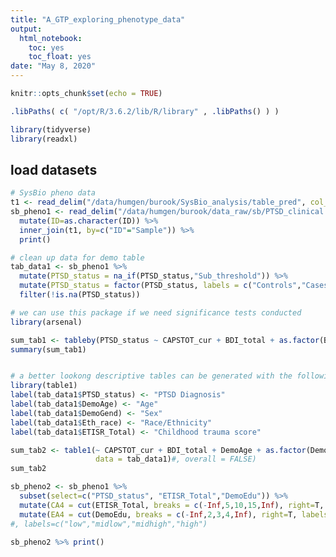 ```yaml
---
title: "A_GTP_exploring_phenotype_data"
output:
  html_notebook:
    toc: yes
    toc_float: yes
date: "May 8, 2020"
---
```


```r
knitr::opts_chunk$set(echo = TRUE)
```


```r
.libPaths( c( "/opt/R/3.6.2/lib/R/library" , .libPaths() ) )
```

```r
library(tidyverse)
library(readxl)
```


## load datasets

```r
# SysBio pheno data
t1 <- read_delim("/data/humgen/burook/SysBio_analysis/table_pred", col_names = TRUE, delim = " ")
sb_pheno1 <- read_delim("/data/humgen/burook/data_raw/sb/PTSD_clinical.txt", col_names = TRUE, delim = "\t") %>%
  mutate(ID=as.character(ID)) %>% 
  inner_join(t1, by=c("ID"="Sample")) %>% 
  print()
```


```r
# clean up data for demo table
tab_data1 <- sb_pheno1 %>% 
  mutate(PTSD_status = na_if(PTSD_status,"Sub_threshold")) %>% 
  mutate(PTSD_status = factor(PTSD_status, labels = c("Controls","Cases"))) %>% 
  filter(!is.na(PTSD_status))

# we can use this package if we need significance tests conducted
library(arsenal)

sum_tab1 <- tableby(PTSD_status ~ CAPSTOT_cur + BDI_total + as.factor(BDI_cut18) + DemoAge + as.factor(DemoGend) + DemoEdu + ETISR_Total + as.factor(Eth_race), data=tab_data1, test=T)
summary(sum_tab1)


# a better lookong descriptive tables can be generated with the following package
library(table1)
label(tab_data1$PTSD_status) <- "PTSD Diagnosis"
label(tab_data1$DemoAge) <- "Age"
label(tab_data1$DemoGend) <- "Sex"
label(tab_data1$Eth_race) <- "Race/Ethnicity"
label(tab_data1$ETISR_Total) <- "Childhood trauma score"

sum_tab2 <- table1(~ CAPSTOT_cur + BDI_total + DemoAge + as.factor(DemoGend) + DemoEdu + ETISR_Total + as.factor(Eth_race) | PTSD_status, 
                   data = tab_data1)#, overall = FALSE)
sum_tab2
```


```r
sb_pheno2 <- sb_pheno1 %>% 
  subset(select=c("PTSD_status", "ETISR_Total","DemoEdu")) %>% 
  mutate(CA4 = cut(ETISR_Total, breaks = c(-Inf,5,10,15,Inf), right=T, labels = F)) %>%
  mutate(EA4 = cut(DemoEdu, breaks = c(-Inf,2,3,4,Inf), right=T, labels = F)) 
#, labels=c("low","midlow","midhigh","high")

sb_pheno2 %>% print()
```



